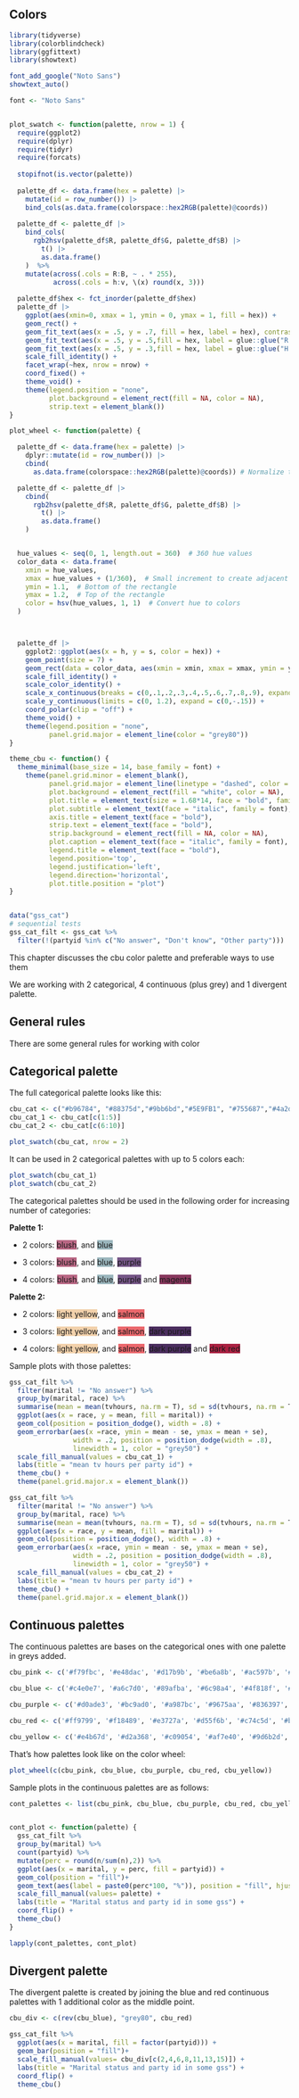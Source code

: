 ## Colors

```r
library(tidyverse)
library(colorblindcheck)
library(ggfittext)
library(showtext)

font_add_google("Noto Sans")
showtext_auto()

font <- "Noto Sans"


plot_swatch <- function(palette, nrow = 1) {
  require(ggplot2)
  require(dplyr)
  require(tidyr)
  require(forcats)
  
  stopifnot(is.vector(palette))
  
  palette_df <- data.frame(hex = palette) |>
    mutate(id = row_number()) |>
    bind_cols(as.data.frame(colorspace::hex2RGB(palette)@coords))
  
  palette_df <- palette_df |>
    bind_cols(
      rgb2hsv(palette_df$R, palette_df$G, palette_df$B) |> 
        t() |> 
        as.data.frame()
    )  %>%
    mutate(across(.cols = R:B, ~ . * 255),
           across(.cols = h:v, \(x) round(x, 3)))
  
  palette_df$hex <- fct_inorder(palette_df$hex)
  palette_df |>
    ggplot(aes(xmin=0, xmax = 1, ymin = 0, ymax = 1, fill = hex)) +
    geom_rect() +
    geom_fit_text(aes(x = .5, y = .7, fill = hex, label = hex), contrast = TRUE, inherit.aes = FALSE, fontface = "bold") +
    geom_fit_text(aes(x = .5, y = .5,fill = hex, label = glue::glue("R: {palette_df$R} G: {palette_df$G} B: {palette_df$B}")), contrast = T, inherit.aes = F, fontface = "bold") +
    geom_fit_text(aes(x = .5, y = .3,fill = hex, label = glue::glue("H: {palette_df$h} S: {palette_df$s} V: {palette_df$v}")), contrast = T, inherit.aes = F, fontface = "bold") +
    scale_fill_identity() +
    facet_wrap(~hex, nrow = nrow) +
    coord_fixed() +
    theme_void() +
    theme(legend.position = "none",
          plot.background = element_rect(fill = NA, color = NA),
          strip.text = element_blank())
}

plot_wheel <- function(palette) {

  palette_df <- data.frame(hex = palette) |>
    dplyr::mutate(id = row_number()) |>
    cbind(
      as.data.frame(colorspace::hex2RGB(palette)@coords)) # Normalize to [0,1]

  palette_df <- palette_df |>
    cbind(
      rgb2hsv(palette_df$R, palette_df$G, palette_df$B) |>
        t() |>
        as.data.frame()
    )


  hue_values <- seq(0, 1, length.out = 360)  # 360 hue values
  color_data <- data.frame(
    xmin = hue_values,
    xmax = hue_values + (1/360),  # Small increment to create adjacent rectangles
    ymin = 1.1,  # Bottom of the rectangle
    ymax = 1.2,  # Top of the rectangle
    color = hsv(hue_values, 1, 1)  # Convert hue to colors
  )



  palette_df |>
    ggplot2::ggplot(aes(x = h, y = s, color = hex)) +
    geom_point(size = 7) +
    geom_rect(data = color_data, aes(xmin = xmin, xmax = xmax, ymin = ymin, ymax = ymax, fill = color), inherit.aes = FALSE) +
    scale_fill_identity() +
    scale_color_identity() +
    scale_x_continuous(breaks = c(0,.1,.2,.3,.4,.5,.6,.7,.8,.9), expand = c(0,0)) +
    scale_y_continuous(limits = c(0, 1.2), expand = c(0,-.15)) +
    coord_polar(clip = "off") +
    theme_void() +
    theme(legend.position = "none",
          panel.grid.major = element_line(color = "grey80"))
}

theme_cbu <- function() {
  theme_minimal(base_size = 14, base_family = font) +
    theme(panel.grid.minor = element_blank(),
          panel.grid.major = element_line(linetype = "dashed", color = "grey80"),
          plot.background = element_rect(fill = "white", color = NA),
          plot.title = element_text(size = 1.68*14, face = "bold", family = font),
          plot.subtitle = element_text(face = "italic", family = font),
          axis.title = element_text(face = "bold"),
          strip.text = element_text(face = "bold"),
          strip.background = element_rect(fill = NA, color = NA),
          plot.caption = element_text(face = "italic", family = font),
          legend.title = element_text(face = "bold"),
          legend.position='top', 
          legend.justification='left',
          legend.direction='horizontal',
          plot.title.position = "plot")
}


data("gss_cat")
# sequential tests
gss_cat_filt <- gss_cat %>%
  filter(!(partyid %in% c("No answer", "Don't know", "Other party")))
```

This chapter discusses the cbu color palette and preferable ways to use them

We are working with 2 categorical, 4 continuous (plus grey) and 1 divergent palette.

## General rules

There are some general rules for working with color

## Categorical palette

The full categorical palette looks like this:

```r
cbu_cat <- c("#b96784", "#88375d","#9bb6bd","#5E9FB1", "#755687","#4a2d5e", "#eb676c","#aa2041", "#f2d1ab", "#dd9d38")
cbu_cat_1 <- cbu_cat[c(1:5)]
cbu_cat_2 <- cbu_cat[c(6:10)]

plot_swatch(cbu_cat, nrow = 2)
```

It can be used in 2 categorical palettes with up to 5 colors each:

```r
plot_swatch(cbu_cat_1)
plot_swatch(cbu_cat_2)
```

The categorical palettes should be used in the following order for increasing number of categories:

**Palette 1:**

-   2 colors: [blush]{style="background-color: #b96784;"}, and [blue]{style="background-color: #9bb6bd;"}

-   3 colors: [blush]{style="background-color: #b96784;"}, and [blue]{style="background-color: #9bb6bd;"}, [purple]{style="background-color: #755687;"}

-   4 colors: [blush]{style="background-color: #b96784;"}, and [blue]{style="background-color: #9bb6bd;"}, [purple]{style="background-color: #755687;"} and [magenta]{style="background-color: #88375d;"}

**Palette 2:**

-   2 colors: [light yellow]{style="background-color: #f2d1ab;"}, and [salmon]{style="background-color: #eb676c;"}

-   3 colors: [light yellow]{style="background-color: #f2d1ab;"}, and [salmon]{style="background-color: #eb676c;"}, [dark purple]{style="background-color: #4a2d5e;"}

-   4 colors: [light yellow]{style="background-color: #f2d1ab;"}, and [salmon]{style="background-color: #eb676c;"}, [dark purple]{style="background-color: #4a2d5e;"} and [dark red]{style="background-color: #aa2041;"}

Sample plots with those palettes:

```r
gss_cat_filt %>% 
  filter(marital != "No answer") %>% 
  group_by(marital, race) %>% 
  summarise(mean = mean(tvhours, na.rm = T), sd = sd(tvhours, na.rm = T), se = sd/sqrt(n())) %>% 
  ggplot(aes(x = race, y = mean, fill = marital)) +
  geom_col(position = position_dodge(), width = .8) + 
  geom_errorbar(aes(x =race, ymin = mean - se, ymax = mean + se),
                width = .2, position = position_dodge(width = .8),
                linewidth = 1, color = "grey50") + 
  scale_fill_manual(values = cbu_cat_1) + 
  labs(title = "mean tv hours per party id") +
  theme_cbu() +
  theme(panel.grid.major.x = element_blank())

gss_cat_filt %>% 
  filter(marital != "No answer") %>% 
  group_by(marital, race) %>% 
  summarise(mean = mean(tvhours, na.rm = T), sd = sd(tvhours, na.rm = T), se = sd/sqrt(n())) %>% 
  ggplot(aes(x = race, y = mean, fill = marital)) +
  geom_col(position = position_dodge(), width = .8) + 
  geom_errorbar(aes(x =race, ymin = mean - se, ymax = mean + se),
                width = .2, position = position_dodge(width = .8),
                linewidth = 1, color = "grey50") + 
  scale_fill_manual(values = cbu_cat_2) + 
  labs(title = "mean tv hours per party id") +
  theme_cbu() +
  theme(panel.grid.major.x = element_blank())
```

## Continuous palettes

The continuous palettes are bases on the categorical ones with one palette in greys added.

```r
cbu_pink <- c('#f79fbc', '#e48dac', '#d17b9b', '#be6a8b', '#ac597b', '#9a486c', '#88375d')

cbu_blue <- c('#c4e0e7', '#a6c7d0', '#89afba', '#6c98a4', '#4f818f', '#306b7b', '#005667')

cbu_purple <- c('#d0ade3', '#bc9ad0', '#a987bc', '#9675aa', '#836397', '#715285', '#5f4174')

cbu_red <- c('#ff9799', '#f18489', '#e3727a', '#d55f6b', '#c74c5d', '#b8384f', '#aa2041')

cbu_yellow <- c('#e4b67d', '#d2a368', '#c09054', '#af7e40', '#9d6b2d', '#8b5a18', '#7a4900')
```

That's how palettes look like on the color wheel:

```r
plot_wheel(c(cbu_pink, cbu_blue, cbu_purple, cbu_red, cbu_yellow))
```

Sample plots in the continuous palettes are as follows:

```r

cont_palettes <- list(cbu_pink, cbu_blue, cbu_purple, cbu_red, cbu_yellow)


cont_plot <- function(palette) {
  gss_cat_filt %>%
  group_by(marital) %>%
  count(partyid) %>%
  mutate(perc = round(n/sum(n),2)) %>%
  ggplot(aes(x = marital, y = perc, fill = partyid)) +
  geom_col(position = "fill")+
  geom_text(aes(label = paste0(perc*100, "%")), position = "fill", hjust = 1.7, fontface = "bold") +
  scale_fill_manual(values= palette) +
  labs(title = "Marital status and party id in some gss") +
  coord_flip() +
  theme_cbu()
}

lapply(cont_palettes, cont_plot)

```

## Divergent palette

The divergent palette is created by joining the blue and red continuous palettes with 1 additional color as the middle point.

```r
cbu_div <- c(rev(cbu_blue), "grey80", cbu_red)

gss_cat_filt %>%
  ggplot(aes(x = marital, fill = factor(partyid))) +
  geom_bar(position = "fill")+
  scale_fill_manual(values= cbu_div[c(2,4,6,8,11,13,15)]) +
  labs(title = "Marital status and party id in some gss") +
  coord_flip() +
  theme_cbu()
```